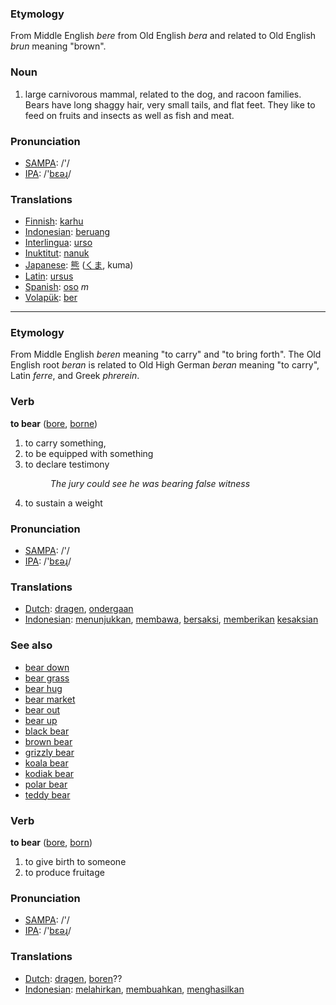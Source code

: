 === Etymology === 
From Middle English ''bere'' from Old English ''bera'' and related to Old English ''brun'' meaning "brown".

=== Noun === 
# large carnivorous mammal, related to the dog, and racoon families. Bears have long shaggy hair, very small tails, and flat feet. They like to feed on fruits and insects as well as fish and meat. 

=== Pronunciation ===
*[[w:SAMPA|SAMPA]]: /'/
*[[w:IPA|IPA]]: /'[[bεəɻ]]/

=== Translations ===
*[[Finnish]]: [[karhu]]
*[[Indonesian]]: [[beruang]]
*[[Interlingua]]: [[urso]]
*[[Inuktitut]]: [[nanuk]]
*[[Japanese]]: [[熊]] ([[くま]], kuma)
*[[Latin]]: [[ursus]]
*[[Spanish]]: [[oso]] ''m''
*[[Volapük]]: [[ber]]

----

=== Etymology ===
From Middle English ''beren'' meaning "to carry" and "to bring forth". The Old English root ''beran'' is related to Old High German ''beran'' meaning "to carry", Latin ''ferre'', and Greek ''phrerein''.

=== Verb ===

'''to bear''' ([[bore]], [[borne]])

# to carry something,
# to be equipped with something
# to declare testimony
#:''The jury could see he was bearing false witness''
# to sustain a weight

=== Pronunciation ===
*[[w:SAMPA|SAMPA]]: /'/
*[[w:IPA|IPA]]: /'[[bεəɻ]]/

=== Translations ===
*[[Dutch]]: [[dragen]], [[ondergaan]]
*[[Indonesian]]: [[tunjuk|menunjukkan]], [[bawa|membawa]], [[saksi|bersaksi]], [[beri|memberikan]] [[saksi|kesaksian]]

=== See also ===
*[[bear down]]
*[[bear grass]]
*[[bear hug]]
*[[bear market]]
*[[bear out]]
*[[bear up]]
*[[black bear]]
*[[brown bear]]
*[[grizzly bear]]
*[[koala bear]]
*[[kodiak bear]]
*[[polar bear]]
*[[teddy bear]]

=== Verb ===

'''to bear''' ([[bore]], [[born]])

# to give birth to someone
# to produce fruitage

=== Pronunciation ===
*[[w:SAMPA|SAMPA]]: /'/
*[[w:IPA|IPA]]: /'[[bεəɻ]]/

=== Translations ===
*[[Dutch]]: [[dragen]], [[boren]]??
*[[Indonesian]]: [[lahir|melahirkan]], [[buah|membuahkan]], [[hasil|menghasilkan]]
